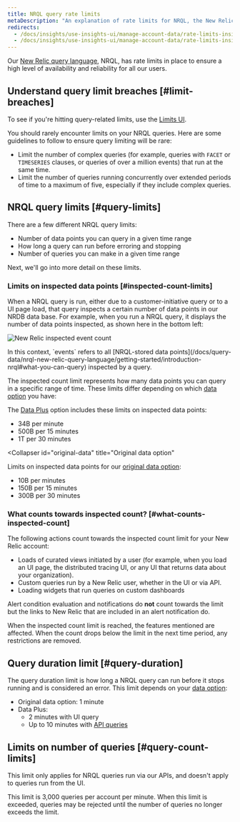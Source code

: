 ```yaml
---
title: NRQL query rate limits
metaDescription: "An explanation of rate limits for NRQL, the New Relic query language"
redirects:
  - /docs/insights/use-insights-ui/manage-account-data/rate-limits-insights-requests
  - /docs/insights/use-insights-ui/manage-account-data/rate-limits-insights
---
```



Our [New Relic query language](/docs/query-your-data/nrql-new-relic-query-language/get-started/introduction-nrql-new-relics-query-language), NRQL, has rate limits in place to ensure a high level of availability and reliability for all our users. 

## Understand query limit breaches [#limit-breaches]

To see if you're hitting query-related limits, use the [Limits UI](/docs/data-apis/manage-data/view-system-limits/). 

You should rarely encounter limits on your NRQL queries. Here are some guidelines to follow to ensure query limiting will be rare:

* Limit the number of complex queries (for example, queries with `FACET` or `TIMESERIES` clauses, or queries of over a million events) that run at the same time.
* Limit the number of queries running concurrently over extended periods of time to a maximum of five, especially if they include complex queries.

## NRQL query limits [#query-limits]

There are a few different NRQL query limits: 

* Number of data points you can query in a given time range
* How long a query can run before erroring and stopping
* Number of queries you can make in a given time range

Next, we'll go into more detail on these limits.  

### Limits on inspected data points [#inspected-count-limits]

When a NRQL query is run, either due to a customer-initiative query or to a UI page load, that query inspects a certain number of data points in our NRDB data base. For example, when you run a NRQL query, it displays the number of data points inspected, as shown here in the bottom left: 

<img
  title="New Relic inspected event count"
  alt="New Relic inspected event count"
  src={queriesnrqlEventCountinQueryBuilder}
/>
<figcaption> In this context, `events` refers to all [NRQL-stored data points](/docs/query-data/nrql-new-relic-query-language/getting-started/introduction-nrql#what-you-can-query) inspected by a query.
  </figcaption>

The inspected count limit represents how many data points you can query in a specific range of time. These limits differ depending on which [data option](/docs/accounts/accounts-billing/new-relic-one-pricing-billing/data-ingest-billing#data-prices) you have: 

<CollapserGroup>
  <Collapser
    id="data-plus"
    title="Data Plus"
  >

The [Data Plus](/docs/accounts/accounts-billing/new-relic-one-pricing-billing/data-ingest-billing#data-prices) option includes these limits on inspected data points: 

* 34B per minute
* 500B per 15 minutes
* 1T per 30 minutes

</Collapser>

  <Collapser
    id="original-data"
    title="Original data option"
  >

Limits on inspected data points for our [original data option](/docs/accounts/accounts-billing/new-relic-one-pricing-billing/data-ingest-billing#data-prices):

* 10B per minutes
* 150B per 15 minutes
* 300B per 30 minutes
    
</Collapser>
</CollapserGroup>

### What counts towards inspected count? [#what-counts-inspected-count]

The following actions count towards the inspected count limit for your New Relic account:

* Loads of curated views initiated by a user (for example, when you load an <InlinePopover type="apm" /> UI page, the distributed tracing UI, or any UI that returns data about your organization).
* Custom queries run by a New Relic user, whether in the UI or via API.
* Loading widgets that run queries on custom dashboards

Alert condition evaluation and notifications do **not** count towards the limit but the links to New Relic that are included in an alert notification do.

When the inspected count limit is reached, the features mentioned are affected. When the count drops below the limit in the next time period, any restrictions are removed.


## Query duration limit [#query-duration]

The query duration limit is how long a NRQL query can run before it stops running and is considered an error. This limit depends on your [data option](/docs/accounts/accounts-billing/new-relic-one-pricing-billing/data-ingest-billing#data-prices): 

* Original data option: 1 minute
* Data Plus: 
  * 2 minutes with UI query
  * Up to 10 minutes with [API queries](/docs/apis/nerdgraph/examples/async-queries-nrql-tutorial)

## Limits on number of queries [#query-count-limits]

This limit only applies for NRQL queries run via our APIs, and doesn't apply to queries run from the UI. 

This limit is 3,000 queries per account per minute. When this limit is exceeded, queries may be rejected until the number of queries no longer exceeds the limit. 



